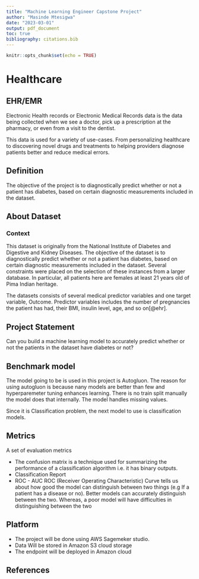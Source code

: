 ```yaml
---
title: "Machine Learning Engineer Capstone Project"
author: "Masinde Mtesigwa"
date: "2023-03-01"
output: pdf_document
toc: true
bibliography: citations.bib
---
```


\newpage


```r
knitr::opts_chunk$set(echo = TRUE)
```

# Healthcare

## EHR/EMR
Electronic Health records or Electronic Medical Records
data is the data being collected when we see a doctor, pick up a prescription at the pharmacy, or even from a visit to the dentist. 

This data is used for a variety of use-cases. From personalizing healthcare to discovering novel drugs and treatments to helping providers diagnose patients better and reduce medical errors.

## Definition
The objective of the  project is to diagnostically predict whether or not a patient has diabetes, based on certain diagnostic measurements included in the dataset.

## About Dataset


### Context
This dataset is originally from the National Institute of Diabetes and Digestive and Kidney Diseases. The objective of the dataset is to diagnostically predict whether or not a patient has diabetes, based on certain diagnostic measurements included in the dataset. Several constraints were placed on the selection of these instances from a larger database. In particular, all patients here are females at least 21 years old of Pima Indian heritage.

The datasets consists of several medical predictor variables and one target variable, Outcome. Predictor variables includes the number of pregnancies the patient has had, their BMI, insulin level, age, and so on[@ehr].


## Project Statement
Can you build a machine learning model to accurately predict whether or not the patients in the dataset have diabetes or not?


## Benchmark model
The model going to be is used in this project is Autogluon. The reason for using autogluon is  because nany models are better than few and hyperparemeter tuning enhances learning. There is no train split manually the model does that internally. The model handles missing values.

Since it is  Classification problem, the next model to use is classification models.


## Metrics
A set of evaluation metrics

 - The confusion matrix is a technique used for summarizing the performance     of a classification algorithm i.e. it has binary outputs.
 - Classification Report
 -  ROC - AUC
    ROC (Receiver Operating Characteristic) Curve tells us about how good the model can distinguish between two things (e.g If a patient has a disease or no). Better models can accurately distinguish between the two. Whereas, a poor model will have difficulties in distinguishing between the two
    
## Platform
 - The project will be done using AWS Sagemeker studio.
 - Data Will be stored in Amazon S3 cloud storage
 - The endpoint will be deployed in Amazon cloud 

## References